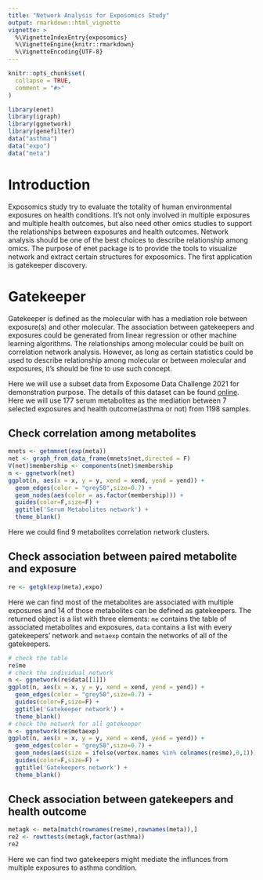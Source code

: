 ```yaml
---
title: "Network Analysis for Exposomics Study"
output: rmarkdown::html_vignette
vignette: >
  %\VignetteIndexEntry{exposomics}
  %\VignetteEngine{knitr::rmarkdown}
  %\VignetteEncoding{UTF-8}
---
```


```r
knitr::opts_chunk$set(
  collapse = TRUE,
  comment = "#>"
)
```

```r
library(enet)
library(igraph)
library(ggnetwork)
library(genefilter)
data("asthma")
data("expo")
data("meta")
```

# Introduction

Exposomics study try to evaluate the totality of human environmental exposures on health conditions. It's not only involved in multiple exposures and multiple health outcomes, but also need other omics studies to support the relationships between exposures and health outcomes. Network analysis should be one of the best choices to describe relationship among omics. The purpose of enet package is to provide the tools to visualize network and extract certain structures for exposomics. The first application is gatekeeper discovery.

# Gatekeeper

Gatekeeper is defined as the molecular with has a mediation role between exposure(s) and other molecular. The association between gatekeepers and exposures could be generated from linear regression or other machine learning algorithms. The relationships among molecular could be built on correlation network analysis. However, as long as certain statistics could be used to describe relationship among molecular or between molecular and exposures, it's should be fine to use such concept.

Here we will use a subset data from Exposome Data Challenge 2021 for demonstration purpose. The details of this dataset can be found [online](https://docs.google.com/document/d/1ul3v-sIniLuTjFB1F1CrFQIX8mrEXVnvSzOF7BCOnpQ/edit). Here we will use 177 serum metabolites as the mediation between 7 selected exposures and health outcome(asthma or not) from 1198 samples.

## Check correlation among metabolites

```r
mnets <- getmmnet(exp(meta))
net <- graph_from_data_frame(mnets$net,directed = F)
V(net)$membership <- components(net)$membership
n <- ggnetwork(net)
ggplot(n, aes(x = x, y = y, xend = xend, yend = yend)) +
  geom_edges(color = "grey50",size=0.7) +
  geom_nodes(aes(color = as.factor(membership))) +
  guides(color=F,size=F) +
  ggtitle('Serum Metabolites network') +
  theme_blank()
```

Here we could find 9 metabolites correlation network clusters.

## Check association between paired metabolite and exposure

```r
re <- getgk(exp(meta),expo)
```

Here we can find most of the metabolites are associated with multiple exposures and 14 of those metabolites can be defined as gatekeepers. The returned object is a list with three elements: `me` contains the table of associated metabolites and exposures, `data` contains a list with every gatekeepers' network and `metaexp` contain the networks of all of the gatekeepers.

```r
# check the table
re$me
# check the individual network
n <- ggnetwork(re$data[[1]])
ggplot(n, aes(x = x, y = y, xend = xend, yend = yend)) +
  geom_edges(color = "grey50",size=0.7) +
  guides(color=F,size=F) +
  ggtitle('Gatekeeper network') +
  theme_blank()
# check the network for all gatekeeper
n <- ggnetwork(re$metaexp)
ggplot(n, aes(x = x, y = y, xend = xend, yend = yend)) +
  geom_edges(color = "grey50",size=0.7) +
  geom_nodes(aes(size = ifelse(vertex.names %in% colnames(re$me),0,1))) +
  guides(color=F,size=F) +
  ggtitle('Gatekeepers network') +
  theme_blank()
```

## Check association between gatekeepers and health outcome

```r
metagk <- meta[match(rownames(re$me),rownames(meta)),]
re2 <- rowttests(metagk,factor(asthma))
re2
```

Here we can find two gatekeepers might mediate the influnces from multiple exposures to asthma condition.

